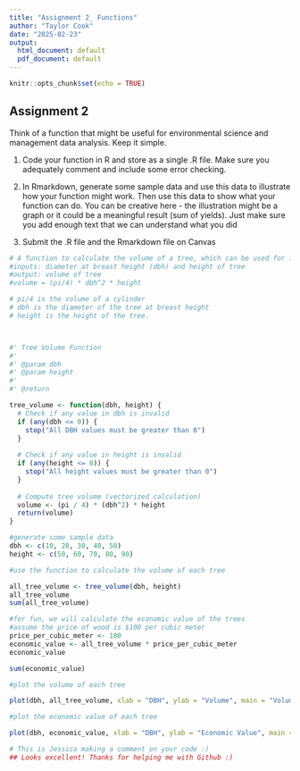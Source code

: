 ```yaml
---
title: "Assignment 2_ Functions"
author: "Taylor Cook"
date: "2025-02-23"
output:
  html_document: default
  pdf_document: default
---
```


```r
knitr::opts_chunk$set(echo = TRUE)

```

## Assignment 2

Think of a function that might be useful for environmental science and management data analysis. Keep it simple.

1. Code your function in R and store as a single .R file. Make sure you adequately comment and include some error checking.  

2. In Rmarkdown, generate some sample data and use this data to illustrate how your function might work. Then use this data to show what your function can do. You can be creative here - the illustration might be a graph or it could be a meaningful result (sum of yields). Just make sure you add enough text that we can understand what you did

3. Submit the .R file and the Rmarkdown file on Canvas

```r
# A function to calculate the volume of a tree, which can be used for forest management to calcualte the amount of wood that can be harvested from a tree or the economic value of a tree.
#inputs: diameter at breast height (dbh) and height of tree
#output: volume of tree
#volume = (pi/4) * dbh^2 * height

# pi/4 is the volume of a cylinder 
# dbh is the diameter of the tree at breast height
# height is the height of the tree.



#' Tree Volume Function
#'
#' @param dbh 
#' @param height 
#'
#' @return

tree_volume <- function(dbh, height) {
  # Check if any value in dbh is invalid
  if (any(dbh <= 0)) {
    stop("All DBH values must be greater than 0")
  }
  
  # Check if any value in height is invalid
  if (any(height <= 0)) {
    stop("All height values must be greater than 0")
  }
  
  # Compute tree volume (vectorized calculation)
  volume <- (pi / 4) * (dbh^2) * height
  return(volume)
}
```


```r
#generate some sample data
dbh <- c(10, 20, 30, 40, 50)
height <- c(50, 60, 70, 80, 90)

#use the function to calculate the volume of each tree

all_tree_volume <- tree_volume(dbh, height)
all_tree_volume
sum(all_tree_volume)

#for fun, we will calculate the economic value of the trees
#assume the price of wood is $100 per cubic meter
price_per_cubic_meter <- 100
economic_value <- all_tree_volume * price_per_cubic_meter
economic_value

sum(economic_value)


```


```r
#plot the volume of each tree

plot(dbh, all_tree_volume, xlab = "DBH", ylab = "Volume", main = "Volume of Trees")

```


```r
#plot the economic value of each tree

plot(dbh, economic_value, xlab = "DBH", ylab = "Economic Value", main = "Economic Value of Trees")

```


```r
# This is Jessica making a comment on your code :)
## Looks excellent! Thanks for helping me with Github :) 
```


